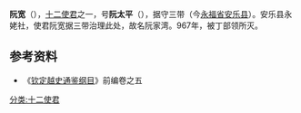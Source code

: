 '''阮宽'''（{{vie|v='''Nguyễn Khoan'''|hn=阮寬}}），[[十二使君|十二使君]]之一，号'''阮太平'''（{{vie|v=Nguyễn Thái Bình|hn=阮太平}}），据守三带（今[[永福省|永福省]][[安乐县|安乐县]]）。安乐县永姥社，使君阮宽据三带治理此处，故名阮家湾。967年，被丁部领所灭。

== 参考资料 ==
*《[[钦定越史通鉴纲目|钦定越史通鉴纲目]]》前编卷之五

{{Vietnam-bio-stub}}

[[分类:十二使君|分类:十二使君]]